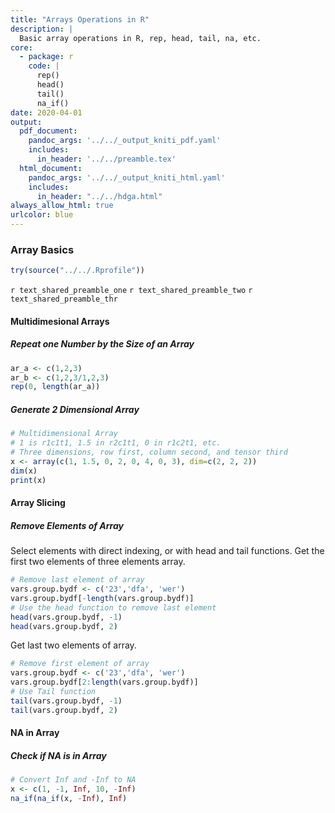 ```yaml
---
title: "Arrays Operations in R"
description: |
  Basic array operations in R, rep, head, tail, na, etc.
core:
  - package: r
    code: |
      rep()
      head()
      tail()
      na_if()
date: 2020-04-01
output:
  pdf_document:
    pandoc_args: '../../_output_kniti_pdf.yaml'
    includes:
      in_header: '../../preamble.tex'
  html_document:
    pandoc_args: '../../_output_kniti_html.yaml'
    includes:
      in_header: "../../hdga.html"
always_allow_html: true
urlcolor: blue
---
```


### Array Basics

```r
try(source("../../.Rprofile"))
```

`r text_shared_preamble_one`
`r text_shared_preamble_two`
`r text_shared_preamble_thr`

#### Multidimesional Arrays

##### Repeat one Number by the Size of an Array

```r
ar_a <- c(1,2,3)
ar_b <- c(1,2,3/1,2,3)
rep(0, length(ar_a))
```

##### Generate 2 Dimensional Array

```r
# Multidimensional Array
# 1 is r1c1t1, 1.5 in r2c1t1, 0 in r1c2t1, etc.
# Three dimensions, row first, column second, and tensor third
x <- array(c(1, 1.5, 0, 2, 0, 4, 0, 3), dim=c(2, 2, 2))
dim(x)
print(x)
```

#### Array Slicing

##### Remove Elements of Array

Select elements with direct indexing, or with head and tail functions. Get the first two elements of three elements array.

```r
# Remove last element of array
vars.group.bydf <- c('23','dfa', 'wer')
vars.group.bydf[-length(vars.group.bydf)]
# Use the head function to remove last element
head(vars.group.bydf, -1)
head(vars.group.bydf, 2)
```

Get last two elements of array. 

```r
# Remove first element of array
vars.group.bydf <- c('23','dfa', 'wer')
vars.group.bydf[2:length(vars.group.bydf)]
# Use Tail function
tail(vars.group.bydf, -1)
tail(vars.group.bydf, 2)
```

#### NA in Array

##### Check if NA is in Array

```r
# Convert Inf and -Inf to NA
x <- c(1, -1, Inf, 10, -Inf)
na_if(na_if(x, -Inf), Inf)
```
